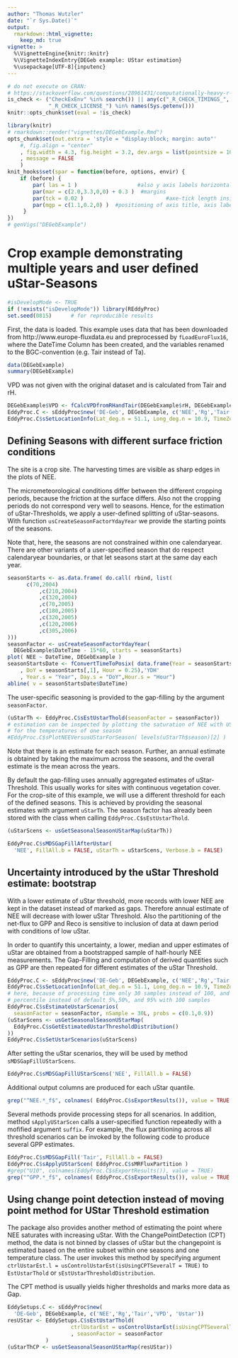 ```yaml
---
author: "Thomas Wutzler"
date: "`r Sys.Date()`"
output: 
  rmarkdown::html_vignette:
    keep_md: true
vignette: >
  %\VignetteEngine{knitr::knitr}
  %\VignetteIndexEntry{DEGeb example: UStar estimation}
  %\usepackage[UTF-8]{inputenc}
---
```


```r
# do not execute on CRAN: 
# https://stackoverflow.com/questions/28961431/computationally-heavy-r-vignettes
is_check <- ("CheckExEnv" %in% search()) || any(c("_R_CHECK_TIMINGS_",
             "_R_CHECK_LICENSE_") %in% names(Sys.getenv()))
knitr::opts_chunk$set(eval = !is_check)
```

```r
library(knitr)
# rmarkdown::render("vignettes/DEGebExample.Rmd")
opts_chunk$set(out.extra = 'style = "display:block; margin: auto"'
    #, fig.align = "center"
    , fig.width = 4.3, fig.height = 3.2, dev.args = list(pointsize = 10)
    , message = FALSE
    )
knit_hooks$set(spar = function(before, options, envir) {
    if (before) {
        par( las = 1 )                   #also y axis labels horizontal
        par(mar = c(2.0,3.3,0,0) + 0.3 )  #margins
        par(tck = 0.02 )                          #axe-tick length inside plots             
        par(mgp = c(1.1,0.2,0) )  #positioning of axis title, axis labels, axis
     }
})
# genVigs("DEGebExample")
```

Crop example demonstrating multiple years and user defined uStar-Seasons
========================================================================

```r
#isDevelopMode <- TRUE
if (!exists("isDevelopMode")) library(REddyProc)
set.seed(0815)      # for reproducible results
```

First, the data is loaded. This example uses data that has been downloaded 
from http://www.europe-fluxdata.eu
and preprocessed by `fLoadEuroFlux16`, where the DateTime Column has been created, 
and the variables renamed to the BGC-convention (e.g. Tair instead of Ta).

```r
data(DEGebExample)
summary(DEGebExample)
```


VPD was not given with the original dataset and is calculated from Tair and rH.
```r
DEGebExample$VPD <- fCalcVPDfromRHandTair(DEGebExample$rH, DEGebExample$Tair)
EddyProc.C <- sEddyProc$new('DE-Geb', DEGebExample, c('NEE','Rg','Tair','VPD', 'Ustar'))
EddyProc.C$sSetLocationInfo(Lat_deg.n = 51.1, Long_deg.n = 10.9, TimeZone_h.n = 1)  #Location of Gebesee
```

Defining Seasons with different surface friction conditions 
-----------------------------------------------------------

The site is a crop site. The harvesting times are visible as sharp edges in the plots of NEE.

The micrometeorological conditions differ between the different cropping periods,
because the friction at the surface differs.
Also not the cropping periods do not correspond very well to seasons.
Hence, for the estimation of uStar-Thresholds, we apply a user-defined splitting 
of uStar-seasons. With function `usCreateSeasonFactorYdayYear` we provide the starting
points of the seasons.  

Note that, here, the seasons are not constrained within one calendaryear. 
There are other variants of a user-specified season that do respect calendaryear boundaries, 
or that let seasons start at the same day each year. 

```r
seasonStarts <- as.data.frame( do.call( rbind, list(
	  c(70,2004)
          ,c(210,2004)
          ,c(320,2004)
          ,c(70,2005)
          ,c(180,2005)
          ,c(320,2005)
          ,c(120,2006)
          ,c(305,2006) 		
)))
seasonFactor <- usCreateSeasonFactorYdayYear(
  DEGebExample$DateTime - 15*60, starts = seasonStarts)
plot( NEE ~ DateTime, DEGebExample )
seasonStartsDate <- fConvertTimeToPosix( data.frame(Year = seasonStarts[,2]
	, DoY = seasonStarts[,1], Hour = 0.25),'YDH'
	, Year.s = "Year", Day.s = "DoY",Hour.s = "Hour")
abline( v = seasonStartsDate$DateTime)
```

The user-specific seasoning is provided to the gap-filling by the argument `seasonFactor`. 
```r
(uStarTh <- EddyProc.C$sEstUstarThold(seasonFactor = seasonFactor))
# estimation can be inspected by plotting the saturation of NEE with UStar 
# for the temperatures of one season
#EddyProc.C$sPlotNEEVersusUStarForSeason( levels(uStarTh$season)[2] )
```

Note that there is an estimate for each season. Further, an annual estimate is 
obtained by taking the maximum across the seasons, and the overall estimate is 
the mean across the years.

By default the gap-filling uses annually aggregated estimates of uStar-Threshold.
This usually works for sites with continuous vegetation cover.
For the crop-site of this example, we will use a different threshold for each of 
the defined seasons.
This is achieved by providing the seasonal estimates with argument `uStarTh`.
The season factor has already been stored with the class when calling 
`EddyProc.C$sEstUstarThold`. 

```r
(uStarScens <- usGetSeasonalSeasonUStarMap(uStarTh))
```	

```r
EddyProc.C$sMDSGapFillAfterUstar(
  'NEE', FillAll.b = FALSE, uStarTh = uStarScens, Verbose.b = FALSE)
```		


Uncertainty introduced by the uStar Threshold estimate: bootstrap  
-----------------------------------------------------------------

With a lower estimate of uStar threshold, more records with lower NEE are kept in 
the dataset instead of marked as gaps. Therefore annual estimate of NEE will decrease
with lower uStar Threshold. Also the partitioning of the net-flux to GPP and Reco is 
sensitive to inclusion of data at dawn period with conditions of low uStar.

In order to quantify this uncertainty, a lower, median and upper estimates of uStar 
are obtained from a bootstrapped sample of half-hourly NEE measurements.
The Gap-Filling and computation of derived quantities such as GPP are then repeated for
different estimates of the uStar Threshold.


```r
EddyProc.C <- sEddyProc$new('DE-Geb', DEGebExample, c('NEE','Rg','Tair','VPD', 'Ustar'))
EddyProc.C$sSetLocationInfo(Lat_deg.n = 51.1, Long_deg.n = 10.9, TimeZone_h.n = 1)  #Location of Gebesee
# here, because of processing time only 30 samples instead of 100, and 10% and 90% 
# percentile instead of default 5%,50%, and 95% with 100 samples
EddyProc.C$sEstimateUstarScenarios( 
  seasonFactor = seasonFactor, nSample = 30L, probs = c(0.1,0.9))
(uStarScens <- usGetSeasonalSeasonUStarMap(
  EddyProc.C$sGetEstimatedUstarThresholdDistribution()
))
EddyProc.C$sSetUstarScenarios(uStarScens)
```	

After setting the uStar scenarios, they will be used by method 
`sMDSGapFillUStarScens`.
```r
EddyProc.C$sMDSGapFillUStarScens('NEE', FillAll.b = FALSE)
```

Additional output columns are produced for each uStar quantile. 

```r
grep("^NEE.*_f$", colnames( EddyProc.C$sExportResults()), value = TRUE )
```		

Several methods provide processing steps for all scenarios.
In addition, method `sApplyUStarScen` calls a user-specified function repeatedly
with a mofified argument `suffix`. 
For example, the flux partitioning across all threshold scenarios can be
invoked by the following code to produce several GPP estimates.

```r
EddyProc.C$sMDSGapFill('Tair', FillAll.b = FALSE)
EddyProc.C$sApplyUStarScen( EddyProc.C$sMRFluxPartition )
#grep("U10", colnames(EddyProc.C$sExportResults()), value = TRUE) 	
grep("^GPP.*_f$", colnames( EddyProc.C$sExportResults()), value = TRUE )
```

Using change point detection instead of moving point method for UStar Threshold estimation
------------------------------------------------------------------------------------------

The package also provides another method of estimating the point where NEE saturates 
with increasing uStar.
With the ChangePointDetection (CPT) method, the data is not binned by classes of 
uStar but the changepoint
is estimated based on the entire subset within one seasons and one temperature class.
The user invokes this method by specifying argument 
`ctrlUstarEst.l = usControlUstarEst(isUsingCPTSeveralT = TRUE)`
to `EstUstarThold` or `sEstUstarThresholdDistribution`.

The CPT method is usually yields higher thresholds and marks more data as Gap. 
  
```r
EddySetups.C <- sEddyProc$new(
  'DE-Geb', DEGebExample, c('NEE','Rg','Tair','VPD', 'Ustar'))
resUStar <- EddySetups.C$sEstUstarThold(
					ctrlUstarEst = usControlUstarEst(isUsingCPTSeveralT = TRUE)
					, seasonFactor = seasonFactor
			)
(uStarThCP <- usGetSeasonalSeasonUStarMap(resUStar))
```


		




